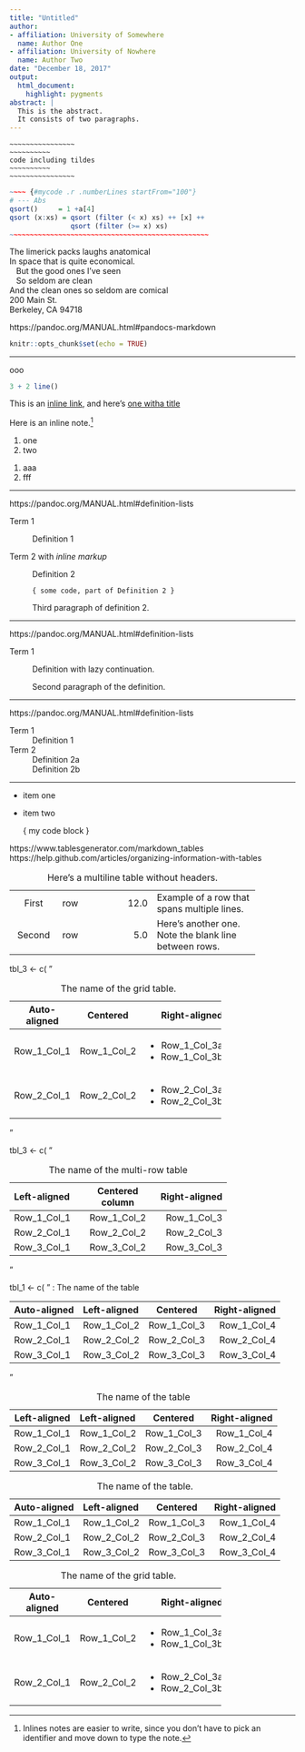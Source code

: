 ```yaml
---
title: "Untitled"
author:
- affiliation: University of Somewhere
  name: Author One
- affiliation: University of Nowhere
  name: Author Two
date: "December 18, 2017"
output:
  html_document: 
    highlight: pygments
abstract: |
  This is the abstract.
  It consists of two paragraphs.
---
```


```
~~~~~~~~~~~~~~~~
~~~~~~~~~~
code including tildes
~~~~~~~~~~
~~~~~~~~~~~~~~~~
```

```r
~~~~ {#mycode .r .numberLines startFrom="100"}
# --- Abs
qsort()     = 1 +a[4]
qsort (x:xs) = qsort (filter (< x) xs) ++ [x] ++
               qsort (filter (>= x) xs)
~~~~~~~~~~~~~~~~~~~~~~~~~~~~~~~~~~~~~~~~~~~~~~~~~
```


| The limerick packs laughs anatomical
| In space that is quite economical.
|    But the good ones I've seen
|    So seldom are clean
| And the clean ones so seldom are comical

| 200 Main St.
| Berkeley, CA 94718


https://pandoc.org/MANUAL.html#pandocs-markdown


```r
knitr::opts_chunk$set(echo = TRUE)
```

***

ooo

`3 + 2 line()`{.r}


This is an [inline link](/url), 
and here's [one witha title](http://fsf.org "click here for a good time!")

Here is an inline note.^[Inlines notes are easier to write, since
you don't have to pick an identifier and move down to type the
note.]


#. one
#. two


(1) aaa
(2) fff

* * *

https://pandoc.org/MANUAL.html#definition-lists


Term 1

:   Definition 1

Term 2 with *inline markup*

:   Definition 2

        { some code, part of Definition 2 }

    Third paragraph of definition 2.
    
_ _ _

https://pandoc.org/MANUAL.html#definition-lists

Term 1

:   Definition
with lazy continuation.

    Second paragraph of the definition.



_ _ _

https://pandoc.org/MANUAL.html#definition-lists

Term 1
  ~ Definition 1

Term 2
  ~ Definition 2a
  ~ Definition 2b

_ _ _


-   item one
-   item two


    { my code block }


<!--
#' @rdname rmd_headings
#' @export
rmd_e_table_1 <- function() {
    row_ind <- rs_get_ind_first_selected_row()
    
    
    rs_insert_at_row_start(row_ind, "\n#### ")
}

tbl_1 <- c(
"
:

----------------------------------------------------
Left-aligned      Centered column      Right-aligned
---------------- -----------------  ----------------
Row 1 Col 1       Row 1 Col 2        Row 1 Col 3 

Row 2 Col 1       Row 2 Col 2        Row 2 Col 3 

Row 3 Col 1       Row 3 Col 2        Row 3 Col 3 
----------------------------------------------------

Table: The name of the table
"
)


tbl_2 <- c(
"
| Left-aligned  | Left-aligned  |   Centered    | Right-aligned |    
|---------------|:--------------|:-------------:|--------------:|
|  Row 1 Col 1  |  Row 1 Col 2  |  Row 1 Col 3  |  Row 1 Col 4  |
|  Row 2 Col 1  |  Row 2 Col 2  |  Row 2 Col 3  |  Row 2 Col 4  |
|  Row 3 Col 1  |  Row 3 Col 2  |  Row 3 Col 3  |  Row 3 Col 4  |

Table: The name of the table
"
)
writeLines(tbl_2)
-->


https://www.tablesgenerator.com/markdown_tables
https://help.github.com/articles/organizing-information-with-tables


----------- ------- --------------- -------------------------
   First    row                12.0 Example of a row that
                                    spans multiple lines.

  Second    row                 5.0 Here's another one. Note
                                    the blank line between
                                    rows.
----------- ------- --------------- -------------------------

: Here's a multiline table without headers.


tbl_3 <- c(
"

:  The name of the grid table.

+---------------+---------------+--------------------+
| Auto-aligned  |  Centered     | Right-aligned      |
+===============+:=============:+===================:+
| Row_1_Col_1   | Row_1_Col_2   | - Row_1_Col_3a     |
|               |               | - Row_1_Col_3b     |
+---------------+---------------+--------------------+
| Row_2_Col_1   | Row_2_Col_2   | - Row_2_Col_3a     |
|               |               | - Row_2_Col_3b     |
+---------------+---------------+--------------------+

"


tbl_3 <- c(
"

: The name of the multi-row table

-----------------------------------------------------
Left-aligned      Centered column      Right-aligned
---------------- -----------------  ----------------
   Row_1_Col_1     Row_1_Col_2        Row_1_Col_3 
   
   Row_2_Col_1     Row_2_Col_2        Row_2_Col_3 

   Row_3_Col_1     Row_3_Col_2        Row_3_Col_3 
-----------------------------------------------------

"





tbl_1 <- c(
"
: The name of the table

| Auto-aligned  | Left-aligned  |   Centered    | Right-aligned |    
| ------------- | :------------ | :-----------: | ------------: |
|  Row_1_Col_1  |  Row_1_Col_2  |  Row_1_Col_3  |  Row_1_Col_4  |
|  Row_2_Col_1  |  Row_2_Col_2  |  Row_2_Col_3  |  Row_2_Col_4  |
|  Row_3_Col_1  |  Row_3_Col_2  |  Row_3_Col_3  |  Row_3_Col_4  |

"




: The name of the table

| Left-aligned  | Left-aligned  |   Centered    | Right-aligned |    
|---            |:--------------|  :-----:      |      --------:|
|  Row_1_Col_1  |  Row_1_Col_2  |  Row_1_Col_3  |  Row_1_Col_4  |
|  Row_2_Col_1  |  Row_2_Col_2  |  Row_2_Col_3  |  Row_2_Col_4  |
|  Row_3_Col_1  |  Row_3_Col_2  |  Row_3_Col_3  |  Row_3_Col_4  |
 


<!-- [![ropensci_footer](http://ropensci.org/public_images/github_footer.png)](http://ropensci.org) -->






: The name of the table.

| Auto-aligned  | Left-aligned  |   Centered    | Right-aligned |
| ------------- | :------------ | :-----------: | ------------: |
|  Row_1_Col_1  |  Row_1_Col_2  |  Row_1_Col_3  |  Row_1_Col_4  |
|  Row_2_Col_1  |  Row_2_Col_2  |  Row_2_Col_3  |  Row_2_Col_4  |
|  Row_3_Col_1  |  Row_3_Col_2  |  Row_3_Col_3  |  Row_3_Col_4  |




:  The name of the grid table.

+---------------+---------------+--------------------+
| Auto-aligned  |  Centered     | Right-aligned      |
+===============+:=============:+===================:+
| Row_1_Col_1   | Row_1_Col_2   | - Row_1_Col_3a     |
|               |               | - Row_1_Col_3b     |
+---------------+---------------+--------------------+
| Row_2_Col_1   | Row_2_Col_2   | - Row_2_Col_3a     |
|               |               | - Row_2_Col_3b     |
+---------------+---------------+--------------------+


